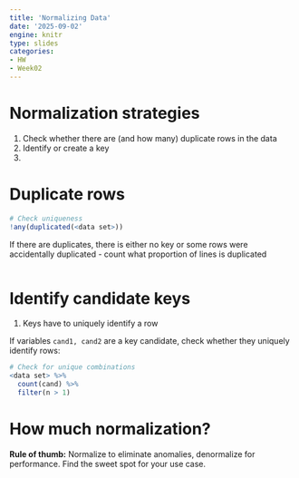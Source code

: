 ```yaml
---
title: 'Normalizing Data'
date: '2025-09-02'
engine: knitr
type: slides
categories:
- HW
- Week02
---
```


# Normalization strategies

1. Check whether  there are (and how many) duplicate rows in the data 
2. Identify or create a key 
3. 


# Duplicate rows

```r
# Check uniqueness
!any(duplicated(<data set>))
```

If there are duplicates, there is either no key or some rows were accidentally duplicated - count what proportion of lines is duplicated

```r

```

# Identify candidate keys


1. Keys have to uniquely identify a row

If variables `cand1, cand2` are a key candidate, check whether they uniquely identify rows:
```r
# Check for unique combinations
<data set> %>% 
  count(cand) %>% 
  filter(n > 1)
```

# How much normalization? 

**Rule of thumb:** Normalize to eliminate anomalies, denormalize for performance. Find the sweet spot
for your use case.
